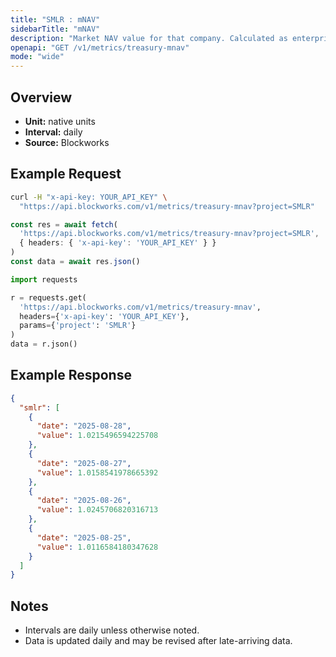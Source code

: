 ```yaml
---
title: "SMLR : mNAV"
sidebarTitle: "mNAV"
description: "Market NAV value for that company. Calculated as enterprise value / NAV"
openapi: "GET /v1/metrics/treasury-mnav"
mode: "wide"
---
```


## Overview

- **Unit:** native units
- **Interval:** daily
- **Source:** Blockworks

## Example Request

<CodeGroup>

```bash cURL
curl -H "x-api-key: YOUR_API_KEY" \
  "https://api.blockworks.com/v1/metrics/treasury-mnav?project=SMLR"
```

```typescript TypeScript
const res = await fetch(
  'https://api.blockworks.com/v1/metrics/treasury-mnav?project=SMLR',
  { headers: { 'x-api-key': 'YOUR_API_KEY' } }
)
const data = await res.json()
```

```python Python
import requests

r = requests.get(
  'https://api.blockworks.com/v1/metrics/treasury-mnav',
  headers={'x-api-key': 'YOUR_API_KEY'},
  params={'project': 'SMLR'}
)
data = r.json()
```

</CodeGroup>

## Example Response

```json
{
  "smlr": [
    {
      "date": "2025-08-28",
      "value": 1.0215496594225708
    },
    {
      "date": "2025-08-27",
      "value": 1.0158541978665392
    },
    {
      "date": "2025-08-26",
      "value": 1.0245706820316713
    },
    {
      "date": "2025-08-25",
      "value": 1.0116584180347628
    }
  ]
}
```

## Notes
- Intervals are daily unless otherwise noted.
- Data is updated daily and may be revised after late-arriving data.
